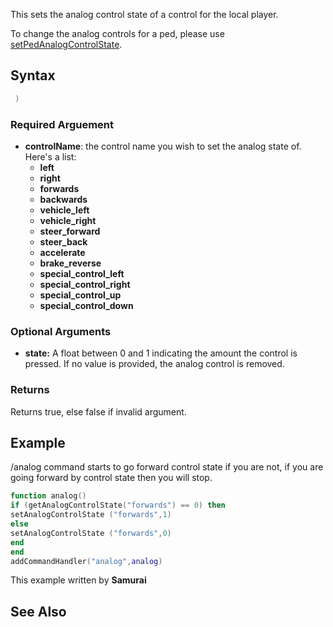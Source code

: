 
{{Client function}}
This sets the analog control state of a control for the local player.

To change the analog controls for a ped, please use [[/setPedAnalogControlState.md|setPedAnalogControlState]].

==Syntax==
<syntaxhighlight lang="lua"> ) </syntaxhighlight>
===Required Arguement===
* '''controlName''': the control name you wish to set the analog state of. Here's a list:
**'''left'''
**'''right'''
**'''forwards'''
**'''backwards'''
**'''vehicle_left'''
**'''vehicle_right'''
**'''steer_forward'''
**'''steer_back'''
**'''accelerate'''
**'''brake_reverse'''
**'''special_control_left'''
**'''special_control_right'''
**'''special_control_up'''
**'''special_control_down'''

===Optional Arguments===
*'''state:''' A float between 0 and 1 indicating the amount the control is pressed. If no value is provided, the analog control is removed.

===Returns===
Returns true, else false if invalid argument.

==Example==
/analog command starts to go forward control state if you are not, if you are going forward by control state then you will stop.
<syntaxhighlight lang="lua">
function analog()
if (getAnalogControlState("forwards") == 0) then
setAnalogControlState ("forwards",1)
else
setAnalogControlState ("forwards",0)
end
end
addCommandHandler("analog",analog)
</syntaxhighlight>
This example written by '''Samurai'''

==See Also==
{{Client input functions}}